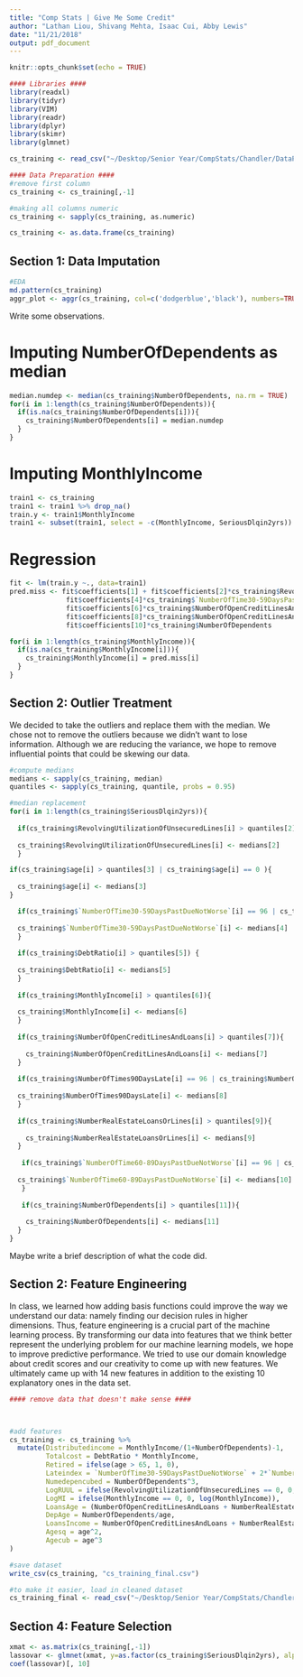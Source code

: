 ```yaml
---
title: "Comp Stats | Give Me Some Credit"
author: "Lathan Liou, Shivang Mehta, Isaac Cui, Abby Lewis"
date: "11/21/2018"
output: pdf_document
---
```


```r
knitr::opts_chunk$set(echo = TRUE)

#### Libraries ####
library(readxl)
library(tidyr)
library(VIM)
library(readr)
library(dplyr)
library(skimr)
library(glmnet)

cs_training <- read_csv("~/Desktop/Senior Year/CompStats/Chandler/DataProject/cs-training.csv")

#### Data Preparation ####
#remove first column
cs_training <- cs_training[,-1]

#making all columns numeric
cs_training <- sapply(cs_training, as.numeric)

cs_training <- as.data.frame(cs_training)
```

## Section 1: Data Imputation 

```r
#EDA
md.pattern(cs_training)
aggr_plot <- aggr(cs_training, col=c('dodgerblue','black'), numbers=TRUE, sortVars=TRUE, labels=names(cs_training), cex.axis=.4, gap=0.5, ylab=c("Histogram of missing data","Pattern"))
```

Write some observations.

# Imputing NumberOfDependents as median

```r
median.numdep <- median(cs_training$NumberOfDependents, na.rm = TRUE)
for(i in 1:length(cs_training$NumberOfDependents)){
  if(is.na(cs_training$NumberOfDependents[i])){
    cs_training$NumberOfDependents[i] = median.numdep
  }
}
```

# Imputing MonthlyIncome

```r
train1 <- cs_training
train1 <- train1 %>% drop_na()
train.y <- train1$MonthlyIncome
train1 <- subset(train1, select = -c(MonthlyIncome, SeriousDlqin2yrs))
```

# Regression

```r
fit <- lm(train.y ~., data=train1)
pred.miss <- fit$coefficients[1] + fit$coefficients[2]*cs_training$RevolvingUtilizationOfUnsecuredLines + fit$coefficients[3]*cs_training$age +
              fit$coefficients[4]*cs_training$`NumberOfTime30-59DaysPastDueNotWorse` + fit$coefficients[5]*cs_training$DebtRatio +
              fit$coefficients[6]*cs_training$NumberOfOpenCreditLinesAndLoans + fit$coefficients[7]*cs_training$NumberOfTimes90DaysLate +
              fit$coefficients[8]*cs_training$NumberOfOpenCreditLinesAndLoans + fit$coefficients[9]*cs_training$`NumberOfTime60-89DaysPastDueNotWorse` +
              fit$coefficients[10]*cs_training$NumberOfDependents

for(i in 1:length(cs_training$MonthlyIncome)){
  if(is.na(cs_training$MonthlyIncome[i])){
    cs_training$MonthlyIncome[i] = pred.miss[i]
  }
}
```

## Section 2: Outlier Treatment
We decided to take the outliers and replace them with the median. We chose not to remove the outliers because we didn't want to lose information. Although we are reducing the variance, we hope to remove influential points that could be skewing our data.

```r
#compute medians
medians <- sapply(cs_training, median)
quantiles <- sapply(cs_training, quantile, probs = 0.95)

#median replacement
for(i in 1:length(cs_training$SeriousDlqin2yrs)){
  
  if(cs_training$RevolvingUtilizationOfUnsecuredLines[i] > quantiles[2]){
    
  cs_training$RevolvingUtilizationOfUnsecuredLines[i] <- medians[2]
  }

if(cs_training$age[i] > quantiles[3] | cs_training$age[i] == 0 ){
    
  cs_training$age[i] <- medians[3]
}

  if(cs_training$`NumberOfTime30-59DaysPastDueNotWorse`[i] == 96 | cs_training$`NumberOfTime30-59DaysPastDueNotWorse`[i] == 98){
    
  cs_training$`NumberOfTime30-59DaysPastDueNotWorse`[i] <- medians[4]
  }
  
  if(cs_training$DebtRatio[i] > quantiles[5]) {
    
  cs_training$DebtRatio[i] <- medians[5]
  }
  
  if(cs_training$MonthlyIncome[i] > quantiles[6]){
    
  cs_training$MonthlyIncome[i] <- medians[6]
  }
  
  if(cs_training$NumberOfOpenCreditLinesAndLoans[i] > quantiles[7]){
    
    cs_training$NumberOfOpenCreditLinesAndLoans[i] <- medians[7]
  }
  
  if(cs_training$NumberOfTimes90DaysLate[i] == 96 | cs_training$NumberOfTimes90DaysLate[i] == 98){
    
  cs_training$NumberOfTimes90DaysLate[i] <- medians[8]
  }
  
  if(cs_training$NumberRealEstateLoansOrLines[i] > quantiles[9]){
    
    cs_training$NumberRealEstateLoansOrLines[i] <- medians[9]
  }
  
   if(cs_training$`NumberOfTime60-89DaysPastDueNotWorse`[i] == 96 | cs_training$`NumberOfTime60-89DaysPastDueNotWorse`[i] == 98){
    
  cs_training$`NumberOfTime60-89DaysPastDueNotWorse`[i] <- medians[10]
   }
  
   if(cs_training$NumberOfDependents[i] > quantiles[11]){
    
    cs_training$NumberOfDependents[i] <- medians[11]
  }
}


```

Maybe write a brief description of what the code did.

## Section 2: Feature Engineering

In class, we learned how adding basis functions could improve the way we understand our data: namely finding our decision rules in higher dimensions. Thus, feature engineering is a crucial part of the machine learning process. By transforming our data into features that we think better represent the underlying problem for our machine learning models, we hope to improve predictive performance. We tried to use our domain knowledge about credit scores and our creativity to come up with new features. We ultimately came up with 14 new features in addition to the existing 10 explanatory ones in the data set. 

```r
#### remove data that doesn't make sense ####



#add features
cs_training <- cs_training %>%
  mutate(Distributedincome = MonthlyIncome/(1+NumberOfDependents)-1,
         Totalcost = DebtRatio * MonthlyIncome,
         Retired = ifelse(age > 65, 1, 0),
         Lateindex = `NumberOfTime30-59DaysPastDueNotWorse` + 2*`NumberOfTime60-89DaysPastDueNotWorse` + 3*NumberOfTimes90DaysLate,
         Numedepencubed = NumberOfDependents^3,
         LogRUUL = ifelse(RevolvingUtilizationOfUnsecuredLines == 0, 0, log(RevolvingUtilizationOfUnsecuredLines)),
         LogMI = ifelse(MonthlyIncome == 0, 0, log(MonthlyIncome)),
         LoansAge = (NumberOfOpenCreditLinesAndLoans + NumberRealEstateLoansOrLines)/age,
         DepAge = NumberOfDependents/age,
         LoansIncome = NumberOfOpenCreditLinesAndLoans + NumberRealEstateLoansOrLines, 
         Agesq = age^2,
         Agecub = age^3
)
```

```r
#save dataset
write_csv(cs_training, "cs_training_final.csv")
```

```r
#to make it easier, load in cleaned dataset
cs_training_final <- read_csv("~/Desktop/Senior Year/CompStats/Chandler/DataProject/cs-training_final.csv")
```



## Section 4: Feature Selection

```r
xmat <- as.matrix(cs_training[,-1])
lassovar <- glmnet(xmat, y=as.factor(cs_training$SeriousDlqin2yrs), alpha=1, family="binomial")
coef(lassovar)[, 10]
```

